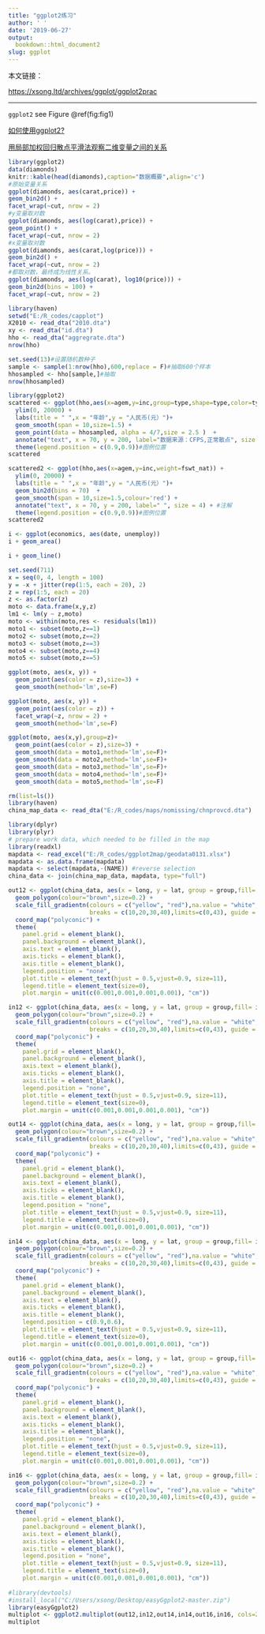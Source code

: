 ```yaml
---
title: "ggplot2练习" 
author: ' '
date: '2019-06-27'
output:
  bookdown::html_document2
slug: ggplot
---
```

本文链接：

<https://xsong.ltd/archives/ggplot/ggplot2prac>

---

`ggplot2` see Figure \@ref(fig:fig1) 

[如何使用ggplot2?](https://mp.weixin.qq.com/s/mlfCRrd0CMzoYpuCSqsVtQ)

[用局部加权回归散点平滑法观察二维变量之间的关系](https://cosx.org/2008/11/lowess-to-explore-bivariate-correlation-by-yihui)

```r
library(ggplot2)
data(diamonds)
knitr::kable(head(diamonds),caption="数据概要",align='c')
#原始变量关系
ggplot(diamonds, aes(carat,price)) +
geom_bin2d() +
facet_wrap(~cut, nrow = 2)
#y变量取对数
ggplot(diamonds, aes(log(carat),price)) +
geom_point() +
facet_wrap(~cut, nrow = 2)
#x变量取对数
ggplot(diamonds, aes(carat,log(price))) +
geom_bin2d() +
facet_wrap(~cut, nrow = 2)
#都取对数，最终成为线性关系。
ggplot(diamonds, aes(log(carat), log10(price))) +
geom_bin2d(bins = 100) +
facet_wrap(~cut, nrow = 2)
```
```r
library(haven)
setwd("E:/R_codes/capplot")
X2010 <- read_dta("2010.dta")
xy <- read_dta("id.dta")
hho <- read_dta("aggregrate.dta")
nrow(hho)

set.seed(13)#设置随机数种子
sample <- sample(1:nrow(hho),600,replace = F)#抽取600个样本
hhosampled <- hho[sample,]#抽取
nrow(hhosampled)

library(ggplot2)
scattered <- ggplot(hho,aes(x=agem,y=inc,group=type,shape=type,color=type,weight=fswt_nat)) +
  ylim(0, 20000) +
  labs(title = " ",x = "年龄",y = "人民币(元）")+
  geom_smooth(span = 10,size=1.5) + 
  geom_point(data = hhosampled, alpha = 4/7,size = 2.5 )  +
  annotate("text", x = 70, y = 200, label="数据来源：CFPS,正常散点", size = 4) + #注解
  theme(legend.position = c(0.9,0.9))#图例位置
scattered
```

```r
scattered2 <- ggplot(hho,aes(x=agem,y=inc,weight=fswt_nat)) +
  ylim(0, 20000) +
  labs(title = " ",x = "年龄",y = "人民币(元）")+
  geom_bin2d(bins = 70)  +
  geom_smooth(span = 10,size=1.5,colour='red') +
  annotate("text", x = 70, y = 200, label=" ", size = 4) + #注解
  theme(legend.position = c(0.9,0.9))#图例位置
scattered2
```



```r



i <- ggplot(economics, aes(date, unemploy))
i + geom_area()

i + geom_line()

```
```r
set.seed(711)
x = seq(0, 4, length = 100)
y = -x + jitter(rep(1:5, each = 20), 2)
z = rep(1:5, each = 20)
z <- as.factor(z)
moto <- data.frame(x,y,z)
lm1 <- lm(y ~ z,moto)
moto <- within(moto,res <- residuals(lm1))
moto1 <- subset(moto,z==1)
moto2 <- subset(moto,z==2)
moto3 <- subset(moto,z==3)
moto4 <- subset(moto,z==4)
moto5 <- subset(moto,z==5)

ggplot(moto, aes(x, y)) +
  geom_point(aes(color = z),size=3) +
  geom_smooth(method='lm',se=F)
```

```r
ggplot(moto, aes(x, y)) +
  geom_point(aes(color = z)) +
  facet_wrap(~z, nrow = 2) +
  geom_smooth(method='lm',se=F)
```

```r
ggplot(moto, aes(x,y),group=z)+
  geom_point(aes(color = z),size=3) +
  geom_smooth(data = moto1,method='lm',se=F)+
  geom_smooth(data = moto2,method='lm',se=F)+
  geom_smooth(data = moto3,method='lm',se=F)+
  geom_smooth(data = moto4,method='lm',se=F)+
  geom_smooth(data = moto5,method='lm',se=F)


```

```r
rm(list=ls())
library(haven)
china_map_data <- read_dta("E:/R_codes/maps/nomissing/chnprovcd.dta")

library(dplyr)
library(plyr)
# prepare work data, which needed to be filled in the map
library(readxl)
mapdata <- read_excel("E:/R_codes/ggplot2map/geodata0131.xlsx")
mapdata <- as.data.frame(mapdata)
mapdata <- select(mapdata,-(NAME)) #reverse selection
china_data <- join(china_map_data, mapdata, type="full")

out12 <- ggplot(china_data, aes(x = long, y = lat, group = group,fill= out12)) +
  geom_polygon(colour="brown",size=0.2) +
  scale_fill_gradientn(colours = c("yellow", "red"),na.value = "white",
                       breaks = c(10,20,30,40),limits=c(0,43), guide = "legend") + 
  coord_map("polyconic") +  
  theme(              
    panel.grid = element_blank(),
    panel.background = element_blank(),
    axis.text = element_blank(),
    axis.ticks = element_blank(),
    axis.title = element_blank(),
    legend.position = "none",
    plot.title = element_text(hjust = 0.5,vjust=0.9, size=11),
    legend.title = element_text(size=0),
    plot.margin = unit(c(0.001,0.001,0.001,0.001), "cm")) 

in12 <- ggplot(china_data, aes(x = long, y = lat, group = group,fill= in12)) +
  geom_polygon(colour="brown",size=0.2) +
  scale_fill_gradientn(colours = c("yellow", "red"),na.value = "white",
                       breaks = c(10,20,30,40),limits=c(0,43), guide = "legend") +  
  coord_map("polyconic") +  
  theme(              
    panel.grid = element_blank(),
    panel.background = element_blank(),
    axis.text = element_blank(),
    axis.ticks = element_blank(),
    axis.title = element_blank(),
    legend.position = "none",
    plot.title = element_text(hjust = 0.5,vjust=0.9, size=11),
    legend.title = element_text(size=0),
    plot.margin = unit(c(0.001,0.001,0.001,0.001), "cm")) 

out14 <- ggplot(china_data, aes(x = long, y = lat, group = group,fill= out14)) +
  geom_polygon(colour="brown",size=0.2) +
  scale_fill_gradientn(colours = c("yellow", "red"),na.value = "white",
                       breaks = c(10,20,30,40),limits=c(0,43), guide = "legend") + 
  coord_map("polyconic") + 
  theme(              
    panel.grid = element_blank(),
    panel.background = element_blank(),
    axis.text = element_blank(),
    axis.ticks = element_blank(),
    axis.title = element_blank(),
    legend.position = "none",
    plot.title = element_text(hjust = 0.5,vjust=0.9, size=11),
    legend.title = element_text(size=0),
    plot.margin = unit(c(0.001,0.001,0.001,0.001), "cm")) 

in14 <- ggplot(china_data, aes(x = long, y = lat, group = group,fill= in14)) +
  geom_polygon(colour="brown",size=0.2) +
  scale_fill_gradientn(colours = c("yellow", "red"),na.value = "white",
                       breaks = c(10,20,30,40),limits=c(0,43), guide = "legend") +  
  coord_map("polyconic") + 
  theme(              
    panel.grid = element_blank(),
    panel.background = element_blank(),
    axis.text = element_blank(),
    axis.ticks = element_blank(),
    axis.title = element_blank(),
    legend.position = c(0.9,0.6),
    plot.title = element_text(hjust = 0.5,vjust=0.9, size=11),
    legend.title = element_text(size=0),
    plot.margin = unit(c(0.001,0.001,0.001,0.001), "cm")) 

out16 <- ggplot(china_data, aes(x = long, y = lat, group = group,fill= out16)) +
  geom_polygon(colour="brown",size=0.2) +
  scale_fill_gradientn(colours = c("yellow", "red"),na.value = "white",
                       breaks = c(10,20,30,40),limits=c(0,43), guide = "legend") + 
  coord_map("polyconic") +   
  theme(              
    panel.grid = element_blank(),
    panel.background = element_blank(),
    axis.text = element_blank(),
    axis.ticks = element_blank(),
    axis.title = element_blank(),
    legend.position = "none",
    plot.title = element_text(hjust = 0.5,vjust=0.9, size=11),
    legend.title = element_text(size=0),
    plot.margin = unit(c(0.001,0.001,0.001,0.001), "cm")) 

in16 <- ggplot(china_data, aes(x = long, y = lat, group = group,fill= in16)) +
  geom_polygon(colour="brown",size=0.2) +
  scale_fill_gradientn(colours = c("yellow", "red"),na.value = "white",
                       breaks = c(10,20,30,40),limits=c(0,43), guide = "legend") +  
  coord_map("polyconic") +     
  theme(              
    panel.grid = element_blank(),
    panel.background = element_blank(),
    axis.text = element_blank(),
    axis.ticks = element_blank(),
    axis.title = element_blank(),
    legend.position = "none",
    plot.title = element_text(hjust = 0.5,vjust=0.9, size=11),
    legend.title = element_text(size=0),
    plot.margin = unit(c(0.001,0.001,0.001,0.001), "cm")) 
  
#library(devtools)
#install_local("C:/Users/xsong/Desktop/easyGgplot2-master.zip")
library(easyGgplot2)
multiplot <- ggplot2.multiplot(out12,in12,out14,in14,out16,in16, cols=2)
multiplot  
```
